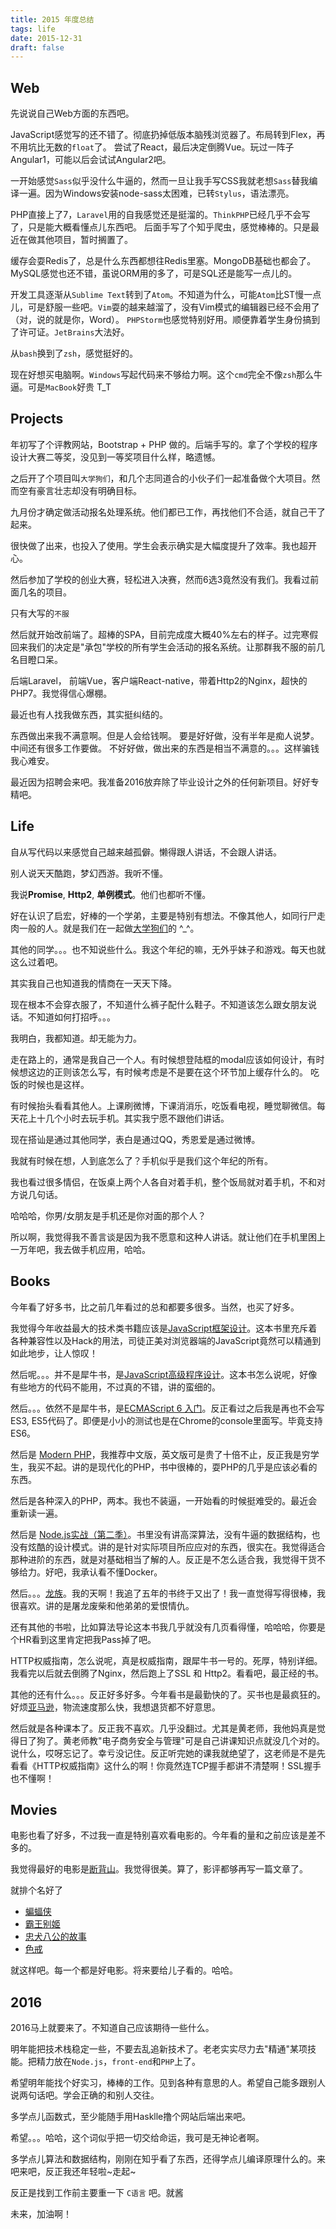```yaml
---
title: 2015 年度总结
tags: life
date: 2015-12-31
draft: false
---
```


## Web

先说说自己Web方面的东西吧。

JavaScript感觉写的还不错了。彻底扔掉低版本脑残浏览器了。布局转到Flex，再不用坑比无数的`float`了。
尝试了React，最后决定倒腾Vue。玩过一阵子Angular1，可能以后会试试Angular2吧。

一开始感觉`Sass`似乎没什么牛逼的，然而一旦让我手写CSS我就老想`Sass`替我编译一遍。因为Windows安装node-sass太困难，已转`Stylus`，语法漂亮。

PHP直接上了7，`Laravel`用的自我感觉还是挺溜的。`ThinkPHP`已经几乎不会写了，只是能大概看懂点儿东西吧。
后面手写了个知乎爬虫，感觉棒棒的。只是最近在做其他项目，暂时搁置了。

缓存会耍Redis了，总是什么东西都想往Redis里塞。MongoDB基础也都会了。MySQL感觉也还不错，虽说ORM用的多了，可是SQL还是能写一点儿的。

开发工具逐渐从`Sublime Text`转到了`Atom`。不知道为什么，可能`Atom`比ST慢一点儿，可是舒服一些吧。`Vim`耍的越来越溜了，没有Vim模式的编辑器已经不会用了（对，说的就是你，Word）。
`PHPStorm`也感觉特别好用。顺便靠着学生身份搞到了许可证。`JetBrains`大法好。

从`bash`换到了`zsh`，感觉挺好的。

现在好想买电脑啊。`Windows`写起代码来不够给力啊。这个`cmd`完全不像`zsh`那么牛逼。可是`MacBook`好贵 T_T

## Projects

年初写了个评教网站，Bootstrap + PHP 做的。后端手写的。拿了个学校的程序设计大赛二等奖，没见到一等奖项目什么样，略遗憾。

之后开了个项目叫`大学狗们`，和几个志同道合的小伙子们一起准备做个大项目。然而空有豪言壮志却没有明确目标。

九月份才确定做活动报名处理系统。他们都已工作，再找他们不合适，就自己干了起来。

很快做了出来，也投入了使用。学生会表示确实是大幅度提升了效率。我也超开心。

然后参加了学校的创业大赛，轻松进入决赛，然而6选3竟然没有我们。我看过前面几名的项目。

只有大写的`不服`

然后就开始改前端了。超棒的SPA，目前完成度大概40%左右的样子。过完寒假回来我们的决定是"承包"学校的所有学生会活动的报名系统。让那群我不服的前几名目瞪口呆。

后端Laravel， 前端Vue，客户端React-native，带着Http2的Nginx，超快的PHP7。我觉得信心爆棚。

最近也有人找我做东西，其实挺纠结的。

东西做出来我不满意啊。但是人会给钱啊。
要是好好做，没有半年是痴人说梦。中间还有很多工作要做。
不好好做，做出来的东西是相当不满意的。。。这样骗钱我心难安。

最近因为招聘会来吧。我准备2016放弃除了毕业设计之外的任何新项目。好好专精吧。

## Life

自从写代码以来感觉自己越来越孤僻。懒得跟人讲话，不会跟人讲话。

别人说天天酷跑，梦幻西游。我听不懂。

我说**Promise**, **Http2**, **单例模式**。他们也都听不懂。

好在认识了启宏，好棒的一个学弟，主要是特别有想法。不像其他人，如同行尸走肉一般的人。就是我们在一起做[大学狗们](https://www.daxuedogs.com)的 ^_^。

其他的同学。。。也不知说些什么。我这个年纪的嘛，无外乎妹子和游戏。每天也就这么过着吧。

其实我自己也知道我的情商在一天天下降。

现在根本不会穿衣服了，不知道什么裤子配什么鞋子。不知道该怎么跟女朋友说话。不知道如何打招呼。。。

我明白，我都知道。却无能为力。

走在路上的，通常是我自己一个人。有时候想登陆框的modal应该如何设计，有时候想这边的正则该怎么写，有时候考虑是不是要在这个环节加上缓存什么的。
吃饭的时候也是这样。

有时候抬头看看其他人。上课刷微博，下课消消乐，吃饭看电视，睡觉聊微信。每天花上十几个小时去玩手机。其实我宁愿不跟他们讲话。

现在搭讪是通过其他同学，表白是通过QQ，秀恩爱是通过微博。

我就有时候在想，人到底怎么了？手机似乎是我们这个年纪的所有。

我也看过很多情侣，在饭桌上两个人各自对着手机，整个饭局就对着手机，不和对方说几句话。

哈哈哈，你男/女朋友是手机还是你对面的那个人？

所以啊，我觉得我不善言谈是因为我不愿意和这种人讲话。就让他们在手机里困上一万年吧，我去做手机应用，哈哈。

## Books

今年看了好多书，比之前几年看过的总和都要多很多。当然，也买了好多。

我觉得今年收益最大的技术类书籍应该是[JavaScript框架设计](http://www.amazon.cn/JavaScript%E6%A1%86%E6%9E%B6%E8%AE%BE%E8%AE%A1-%E5%8F%B8%E5%BE%92%E6%AD%A3%E7%BE%8E/dp/B00JD96R2Y/ref=sr_1_1?ie=UTF8&qid=1451570486&sr=8-1&keywords=javascript+%E6%A1%86%E6%9E%B6%E8%AE%BE%E8%AE%A1)。这本书里充斥着各种兼容性以及Hack的用法，司徒正美对浏览器端的JavaScript竟然可以精通到如此地步，让人惊叹！

然后呢。。。并不是犀牛书，是[JavaScript高级程序设计](http://www.amazon.cn/JavaScript%E9%AB%98%E7%BA%A7%E7%A8%8B%E5%BA%8F%E8%AE%BE%E8%AE%A1-%E6%B3%BD%E5%8D%A1%E6%96%AF/dp/B007OQQVMY/ref=sr_1_1?ie=UTF8&qid=1451570615&sr=8-1&keywords=javascript+%E9%AB%98%E7%BA%A7%E7%A8%8B%E5%BA%8F%E8%AE%BE%E8%AE%A1)。这本书怎么说呢，好像有些地方的代码不能用，不过真的不错，讲的蛮细的。

然后。。。依然不是犀牛书，是[ECMAScript 6 入门](http://es6.ruanyifeng.com/#docs/intro)。反正看过之后我是再也不会写ES3, ES5代码了。即便是小小的测试也是在Chrome的console里面写。毕竟支持ES6。

然后是 [Modern PHP](http://www.amazon.cn/Modern-PHP-%E4%B9%94%E5%B8%8C%C2%B7%E6%B4%9B%E5%85%8B%E5%93%88%E7%89%B9/dp/B016MGW5G2/ref=sr_1_1?ie=UTF8&qid=1451570806&sr=8-1&keywords=modern+php)，我推荐中文版，英文版可是贵了十倍不止，反正我是穷学生，我买不起。讲的是现代化的PHP，书中很棒的，耍PHP的几乎是应该必看的东西。

然后是各种深入的PHP，两本。我也不装逼，一开始看的时候挺难受的。最近会重新读一遍。

然后是 [Node.js实战（第二季）](http://www.amazon.cn/Node-js%E5%AE%9E%E6%88%98-%E5%90%B4%E4%B8%AD%E9%AA%85/dp/B015RNAU5E/ref=sr_1_3?ie=UTF8&qid=1451571015&sr=8-3&keywords=node.js%E5%AE%9E%E6%88%98)。书里没有讲高深算法，没有牛逼的数据结构，也没有炫酷的设计模式。讲的是针对实际项目所应应对的东西，很实在。我觉得适合那种进阶的东西，就是对基础相当了解的人。反正是不怎么适合我，我觉得干货不够给力。好吧，我承认看不懂Docker。

然后。。。[龙族](http://www.amazon.cn/%E9%BE%99%E6%97%8F4%E5%A5%A5%E4%B8%81%E4%B9%8B%E6%B8%8A-%E6%B1%9F%E5%8D%97/dp/B0186O45KW/ref=sr_1_1?ie=UTF8&qid=1451571177&sr=8-1&keywords=%E9%BE%99%E6%97%8F4)。我的天啊！我追了五年的书终于又出了！我一直觉得写得很棒，我很喜欢。讲的是屠龙废柴和他弟弟的爱恨情仇。

还有其他的书啦，比如算法导论这本书我几乎就没有几页看得懂，哈哈哈，你要是个HR看到这里肯定把我Pass掉了吧。

HTTP权威指南，怎么说呢，真是权威指南，跟犀牛书一号的。死厚，特别详细。我看完以后就去倒腾了Nginx，然后跑上了SSL 和 Http2。看看吧，最正经的书。

其他的还有什么。。。反正好多好多。今年看书是最勤快的了。买书也是最疯狂的。好烦[亚马逊](http://z.cn)，物流速度那么快，我想退货都不好意思。

然后就是各种课本了。反正我不喜欢。几乎没翻过。尤其是黄老师，我他妈真是觉得日了狗了。黄老师教"电子商务安全与管理"可是自己讲课知识点就没几个对的。说什么，哎呀忘记了。幸亏没记住。反正听完她的课我就绝望了，这老师是不是先看看《HTTP权威指南》这什么的啊！你竟然连TCP握手都讲不清楚啊！SSL握手也不懂啊！

## Movies

电影也看了好多，不过我一直是特别喜欢看电影的。今年看的量和之前应该是差不多的。

我觉得最好的电影是[断背山](http://movie.douban.com/subject/1418834/)。我觉得很美。算了，影评都够再写一篇文章了。

就排个名好了

* [蝙蝠侠](http://movie.douban.com/subject/3395373/)
* [霸王别姬](http://movie.douban.com/subject/1291546/)
* [忠犬八公的故事](http://movie.douban.com/subject/3011091/)
* [色戒](http://movie.douban.com/subject/1828115/)

就这样吧。每一个都是好电影。将来要给儿子看的。哈哈。

## 2016

2016马上就要来了。不知道自己应该期待一些什么。

明年能把技术栈稳定一些，不要去乱追新技术了。老老实实尽力去"精通"某项技能。把精力放在`Node.js`，`front-end`和`PHP`上了。

希望明年能找个好实习，棒棒的工作。见到各种有意思的人。希望自己能多跟别人说两句话吧。学会正确的和别人交往。

多学点儿函数式，至少能随手用Hasklle撸个网站后端出来吧。

希望。。。哈哈，这个词似乎把一切交给命运，我可是无神论者啊。

多学点儿算法和数据结构，刚刚在知乎看了东西，还得学点儿编译原理什么的。来吧来吧，反正我还年轻啦~走起~

反正是找到工作前主要重一下 `C语言` 吧。就酱

未来，加油啊！